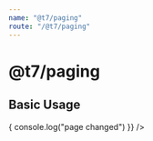 ```yaml
---
name: "@t7/paging"
route: "/@t7/paging"
---
```



# @t7/paging

<PropsTable of={Paging} />

## Basic Usage

<Playground>
  <Paging
    className="m-t-100 w-100%"
    pageIndex={0}
    maxButtons={10}
    autoLayout={true}
    pageSize={10}
    totalItems={10}
    onPageChanged={() => {
      console.log("page changed")
    }}
  />
</Playground>